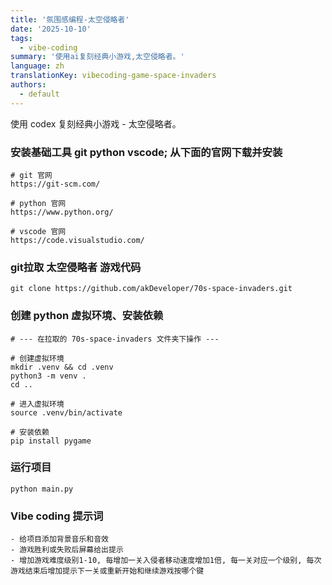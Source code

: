 ```yaml
---
title: '氛围感编程-太空侵略者'
date: '2025-10-10'
tags:
  - vibe-coding
summary: '使用ai复刻经典小游戏,太空侵略者。'
language: zh
translationKey: vibecoding-game-space-invaders
authors:
  - default
---
```


使用 codex 复刻经典小游戏 - 太空侵略者。

### 安装基础工具 git python vscode; 从下面的官网下载并安装

```
# git 官网
https://git-scm.com/

# python 官网
https://www.python.org/

# vscode 官网
https://code.visualstudio.com/
```

### git拉取 太空侵略者 游戏代码

```
git clone https://github.com/akDeveloper/70s-space-invaders.git
```

### 创建 python 虚拟环境、安装依赖

```
# --- 在拉取的 70s-space-invaders 文件夹下操作 ---

# 创建虚拟环境
mkdir .venv && cd .venv
python3 -m venv .
cd ..

# 进入虚拟环境
source .venv/bin/activate

# 安装依赖
pip install pygame
```

### 运行项目

```
python main.py
```

### Vibe coding 提示词

    - 给项目添加背景音乐和音效
    - 游戏胜利或失败后屏幕给出提示
    - 增加游戏难度级别1-10, 每增加一关入侵者移动速度增加1倍, 每一关对应一个级别, 每次游戏结束后增加提示下一关或重新开始和继续游戏按哪个键


